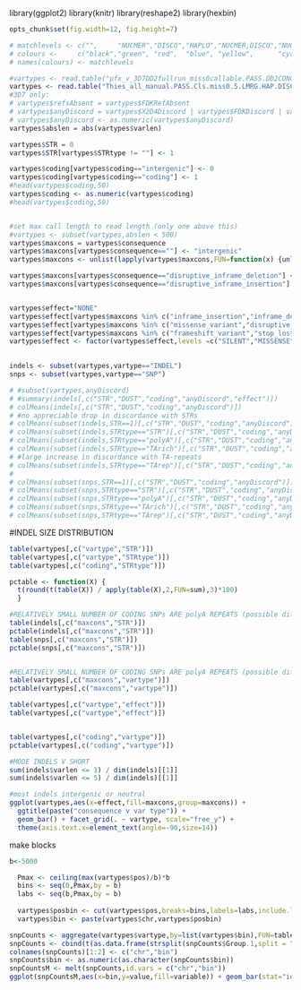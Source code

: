 library(ggplot2)
library(knitr)
library(reshape2)
library(hexbin)
```r
opts_chunk$set(fig.width=12, fig.height=7)

# matchlevels <- c("",     "NUCMER","DISCO","HAPLO","NUCMER,DISCO","NUCMER,HAPLO","DISCO,HAPLO","NUCMER,DISCO,HAPLO")
# colours <-     c("black","green", "red",  "blue", "yellow",      "cyan",        "magenta",     "white")
# names(colours) <- matchlevels

``` 

```r
#vartypes <- read.table("pfx_v_3D7DD2fullrun_miss0callable.PASS.DD2CONC.R3.varClass.txt",stringsAsFactors = F,sep='\t',header=T)
vartypes <- read.table("Thies_all_manual.PASS.Cls.miss0.5.LMRG.HAP.DISCORDS.VARCLASS.varClass.txt",stringsAsFactors = F,sep='\t',header=T)
#3D7 only:
# vartypes$refsAbsent = vartypes$FDKRefAbsent
# vartypes$anyDiscord = vartypes$X2D4Discord | vartypes$FDKDiscord | vartypes$FDK2D4Incons
# vartypes$anyDiscord <- as.numeric(vartypes$anyDiscord)
vartypes$abslen = abs(vartypes$varlen)

vartypes$STR = 0
vartypes$STR[vartypes$STRtype != ""] <- 1

vartypes$coding[vartypes$coding=="intergenic"] <- 0
vartypes$coding[vartypes$coding=="coding"] <- 1
#head(vartypes$coding,50)
vartypes$coding <- as.numeric(vartypes$coding)
#head(vartypes$coding,50)


#set max call length to read length (only one above this)
#vartypes <- subset(vartypes,abslen < 500)
vartypes$maxcons = vartypes$consequence
vartypes$maxcons[vartypes$consequence==""] <- "intergenic"
vartypes$maxcons <- unlist(lapply(vartypes$maxcons,FUN=function(x) {unlist(strsplit(x,split ='&'))[[1]]}))

vartypes$maxcons[vartypes$consequence=="disruptive_inframe_deletion"] <- "inframe_deletion"
vartypes$maxcons[vartypes$consequence=="disruptive_inframe_insertion"] <- "inframe_insertion"


vartypes$effect="NONE"
vartypes$effect[vartypes$maxcons %in% c("inframe_insertion","inframe_deletion","synonymous_variant","intergenic","intragenic_variant","non_coding_exon_variant")] <- "SILENT"
vartypes$effect[vartypes$maxcons %in% c("missense_variant","disruptive_inframe_insertion","disruptive_inframe_deletion","splice_region_variant")] <- "MISSENSE"
vartypes$effect[vartypes$maxcons %in% c("frameshift_variant","stop_lost","start_lost","stop_gained","exon_loss_variant")] <- "NONSENSE"
vartypes$effect <- factor(vartypes$effect,levels =c("SILENT","MISSENSE","NONSENSE"))
                           

indels <- subset(vartypes,vartype=="INDEL")
snps <- subset(vartypes,vartype=="SNP")
```

```r
# #subset(vartypes,anyDiscord)
# #summary(indels[,c("STR","DUST","coding","anyDiscord","effect")])
# colMeans(indels[,c("STR","DUST","coding","anyDiscord")])
# #no appreciable drop in discordance with STRs
# colMeans(subset(indels,STR==1)[,c("STR","DUST","coding","anyDiscord")])
# colMeans(subset(indels,STRtype=="STR")[,c("STR","DUST","coding","anyDiscord")])
# colMeans(subset(indels,STRtype=="polyA")[,c("STR","DUST","coding","anyDiscord")])
# colMeans(subset(indels,STRtype=="TArich")[,c("STR","DUST","coding","anyDiscord")])
# #large increase in discordance with TA-repeats
# colMeans(subset(indels,STRtype=="TArep")[,c("STR","DUST","coding","anyDiscord")])
# 
# colMeans(subset(snps,STR==1)[,c("STR","DUST","coding","anyDiscord")])
# colMeans(subset(snps,STRtype=="STR")[,c("STR","DUST","coding","anyDiscord")])
# colMeans(subset(snps,STRtype=="polyA")[,c("STR","DUST","coding","anyDiscord")])
# colMeans(subset(snps,STRtype=="TArich")[,c("STR","DUST","coding","anyDiscord")])
# colMeans(subset(snps,STRtype=="TArep")[,c("STR","DUST","coding","anyDiscord")])

```

#INDEL SIZE DISTRIBUTION
```r

table(vartypes[,c("vartype","STR")])
table(vartypes[,c("vartype","STRtype")])
table(vartypes[,c("coding","STRtype")])

pctable <- function(X) {
  t(round(t(table(X)) / apply(table(X),2,FUN=sum),3)*100)
  }

#RELATIVELY SMALL NUMBER OF CODING SNPs ARE polyA REPEATS (possible difficulties in calling really long TA repeats?)
table(indels[,c("maxcons","STR")])
pctable(indels[,c("maxcons","STR")])
table(snps[,c("maxcons","STR")])
pctable(snps[,c("maxcons","STR")])


#RELATIVELY SMALL NUMBER OF CODING SNPs ARE polyA REPEATS (possible difficulties in calling really long TA repeats?)
table(vartypes[,c("maxcons","vartype")])
pctable(vartypes[,c("maxcons","vartype")])

table(vartypes[,c("vartype","effect")])
table(vartypes[,c("vartype","effect")])


table(vartypes[,c("coding","vartype")])
pctable(vartypes[,c("coding","vartype")])

#MODE INDELS V SHORT
sum(indels$varlen <= 1) / dim(indels)[[1]]
sum(indels$varlen <= 5) / dim(indels)[[1]]

```



```r


#most indels intergenic or neutral
ggplot(vartypes,aes(x=effect,fill=maxcons,group=maxcons)) + 
  ggtitle(paste("consequence v var type")) +
  geom_bar() + facet_grid(. ~ vartype, scale="free_y") + 
  theme(axis.text.x=element_text(angle=-90,size=14))
```

make blocks
```r
b<-5000

  Pmax <- ceiling(max(vartypes$pos)/b)*b
  bins <- seq(0,Pmax,by = b)
  labs <- seq(b,Pmax,by = b)
  
  vartypes$posbin <- cut(vartypes$pos,breaks=bins,labels=labs,include.lowest = T)
  vartypes$bin <- paste(vartypes$chr,vartypes$posbin)

snpCounts <- aggregate(vartypes$vartype,by=list(vartypes$bin),FUN=table)
snpCounts <- cbind(t(as.data.frame(strsplit(snpCounts$Group.1,split = "\ "))),as.data.frame(snpCounts$x))
colnames(snpCounts)[1:2] <- c("chr","bin")
snpCounts$bin <- as.numeric(as.character(snpCounts$bin))
snpCountsM <- melt(snpCounts,id.vars = c("chr","bin"))
ggplot(snpCountsM,aes(x=bin,y=value,fill=variable)) + geom_bar(stat="identity") + facet_grid(chr ~ .) + ylim(0,20)


```

